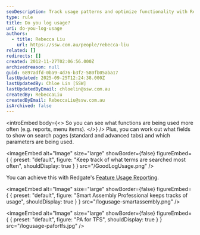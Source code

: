 ```yaml
---
seoDescription: Track usage patterns and optimize functionality with Redgate's Feature Usage Reporting, identifying top-searched terms and informing search page field layouts.
type: rule
title: Do you log usage?
uri: do-you-log-usage
authors:
  - title: Rebecca Liu
    url: https://ssw.com.au/people/rebecca-liu
related: []
redirects: []
created: 2012-11-27T02:06:56.000Z
archivedreason: null
guid: 6897adfd-0ba9-4d76-b3f2-580fb05aba17
lastUpdated: 2025-09-25T12:24:38.000Z
lastUpdatedBy: Chloe Lin [SSW]
lastUpdatedByEmail: chloelin@ssw.com.au
createdBy: RebeccaLiu
createdByEmail: RebeccaLiu@ssw.com.au
isArchived: false
---
```


<introEmbed
  body={<>
So you can see what functions are being used more often (e.g. reports, menu items).
  </>}
/>
Plus, you can work out what fields to show on search pages (standard and advanced tabs) and which parameters are being used.

<imageEmbed
  alt="Image"
  size="large"
  showBorder={false}
  figureEmbed={ {
    preset: "default",
    figure: "Keep track of what terms are searched most often",
    shouldDisplay: true
  } }
  src="/GoodLogUsage.png"
/>

You can achieve this with Redgate's [Feature Usage Reporting](http://www.red-gate.com/products/dotnet-development/smartassembly/).


<imageEmbed
  alt="Image"
  size="large"
  showBorder={false}
  figureEmbed={ {
    preset: "default",
    figure: "Smart Assembly Professional keeps tracks of usage",
    shouldDisplay: true
  } }
  src="/logusage-smartassembly.png"
/>


<imageEmbed
  alt="Image"
  size="large"
  showBorder={false}
  figureEmbed={ {
    preset: "default",
    figure: "PA for TFS",
    shouldDisplay: true
  } }
  src="/logusage-pafortfs.jpg"
/>
